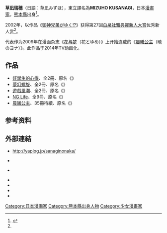 {{blpsources|time=2015-03-08T03:11:51+00:00}}
{{japanese|japanese=草凪みずほ|kana=くさなぎ みずほ|romaji=Kusanagi Mizuho}}{{漫畫}}
'''草凪瑞穗'''{{BD|1979年|2月3日}}（日語：草凪みずほ），東立譯名為'''MIZUHO KUSANAGI'''，日本[[漫畫家|漫畫家]]。[[熊本縣|熊本縣]]出身<ref name="kusanagi2015">{{wikicite|ref={{kusanagimizuho}}|reference=''[http://natalie.mu/comic/artist/2198{{lang|ja|草凪みずほの記事まとめ}}]''. コミックナタリー. ナターシャ. 2015年2月11日閲覧。}}</ref>。

2002年，以作品《[[御神兄弟がゆく!?|御神兄弟がゆく!?]]》获得第27回[[白泉社雅典娜新人大赏|白泉社雅典娜新人大赏]]优秀新人赏<ref name="kusanagi2015"/>。

代表作为2009年在漫画杂志《[[花与梦|花与梦]]（花とゆめ）》上开始连载的《[[晨曦公主|晨曦公主]]（暁のヨナ）》。此作品于2014年TV动画化。

==作品==
* [[好學生的心得|好學生的心得]]、全2冊、原名《{{lang|ja|よいこの心得}}》
* [[夢幻螺旋|夢幻螺旋]]、全2冊、原名《{{lang|ja|夢幻スパイラル}}》
* [[遊戲風潮|遊戲風潮]]、全2冊、原名《{{lang|ja|ゲーム×ラッシュ}}》
* [[NG_Life|NG Life]]、全9冊、原名《{{link-ja|NGライフ}}》
* [[晨曦公主|晨曦公主]]、35冊待續、原名《{{lang|ja|暁のヨナ}}》

==参考资料==
{{reflist}}

==外部連結==
* {{ja}}http://yaplog.jp/sanaginonaka/ {{Wayback|url=http://yaplog.jp/sanaginonaka/ |date=20200128151209 }}
* {{twitter|KusanagiMizuho}}
* {{ja}}[https://web.archive.org/web/20080410110912/http://www.hakusensha.co.jp/mangaq9902/31_kusanagi/interview/index.html {{lang|ja|フレッシュインタビュー（よいこの心得）}}]
* {{PreViewBook|白泉社|4592184238|NGライフ}}
* {{PreViewBook|白泉社|459218808X|夢幻スパイラル}}
* {{PreViewBook|白泉社|9784592185185|よいこの心得}}
* {{PreViewBook|白泉社|4592180380|ゲーム×ラッシュ}}

{{Japanese cartoonist-stub}}
{{DEFAULTSORT:Kusanagi Mizuho}}
[[Category:日本漫画家|Category:日本漫画家]]
[[Category:熊本縣出身人物|Category:熊本縣出身人物]]
[[Category:少女漫畫家|Category:少女漫畫家]]